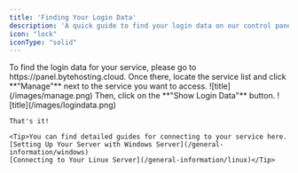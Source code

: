 ```yaml
---
title: 'Finding Your Login Data'
description: 'A quick guide to find your login data on our control panel.'
icon: "lock"
iconType: "solid"
---
```


<Steps>
  <Step title="Go to Service Management">
    To find the login data for your service, please go to https://panel.bytehosting.cloud. Once there, locate the service list and click **"Manage"** next to the service you want to access.
    ![title](/images/manage.png)
  </Step>
  <Step title="Find Login Data">
    Then, click on the **"Show Login Data"** button.
    ![title](/images/logindata.png)

    That's it!
    
    <Tip>You can find detailed guides for connecting to your service here.  
    [Setting Up Your Server with Windows Server](/general-information/windows)  
    [Connecting to Your Linux Server](/general-information/linux)</Tip>
  </Step>
</Steps>